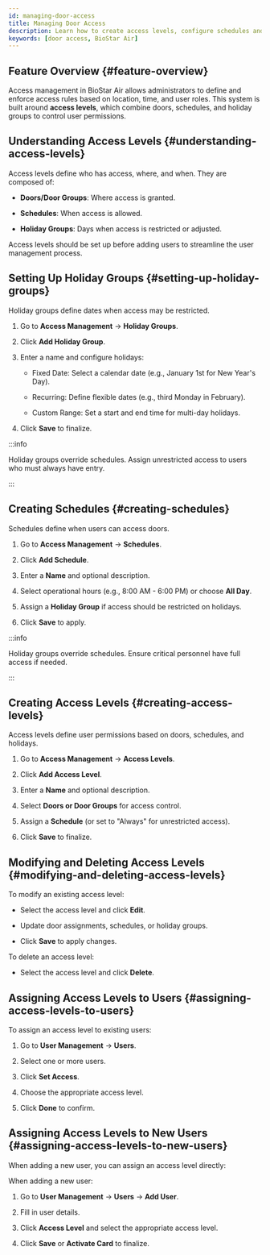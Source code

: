 ```yaml
---
id: managing-door-access
title: Managing Door Access
description: Learn how to create access levels, configure schedules and holiday groups, and assign door permissions to users in BioStar Air.
keywords: [door access, BioStar Air]
---
```



## Feature Overview {#feature-overview}

Access management in BioStar Air allows administrators to define and enforce access rules based on location, time, and user roles. This system is built around **access levels**, which combine doors, schedules, and holiday groups to control user permissions.

<YouTube videoId="IkTP75lCHN4" />

<CustomerNote />


## Understanding Access Levels {#understanding-access-levels}

Access levels define who has access, where, and when. They are composed of:

* **Doors/Door Groups**: Where access is granted.

* **Schedules**: When access is allowed.

* **Holiday Groups**: Days when access is restricted or adjusted.

Access levels should be set up before adding users to streamline the user management process.


## Setting Up Holiday Groups {#setting-up-holiday-groups}

Holiday groups define dates when access may be restricted.

1. Go to **Access Management** → **Holiday Groups**.

1. Click **Add Holiday Group**.

1. Enter a name and configure holidays:

   * Fixed Date: Select a calendar date (e.g., January 1st for New Year's Day).

   * Recurring: Define flexible dates (e.g., third Monday in February).

   * Custom Range: Set a start and end time for multi-day holidays.

1. Click **Save** to finalize.

:::info

Holiday groups override schedules. Assign unrestricted access to users who must always have entry.

:::

## Creating Schedules {#creating-schedules}

Schedules define when users can access doors.

1. Go to **Access Management** → **Schedules**.

1. Click **Add Schedule**.

1. Enter a **Name** and optional description.

1. Select operational hours (e.g., 8:00 AM - 6:00 PM) or choose **All Day**.

1. Assign a **Holiday Group** if access should be restricted on holidays.

1. Click **Save** to apply.

:::info

Holiday groups override schedules. Ensure critical personnel have full access if needed.

:::

## Creating Access Levels {#creating-access-levels}

Access levels define user permissions based on doors, schedules, and holidays.

1. Go to **Access Management** → **Access Levels**.

1. Click **Add Access Level**.

1. Enter a **Name** and optional description.

1. Select **Doors or Door Groups** for access control.

1. Assign a **Schedule** (or set to "Always" for unrestricted access).

1. Click **Save** to finalize.


## Modifying and Deleting Access Levels {#modifying-and-deleting-access-levels}

To modify an existing access level:

* Select the access level and click **Edit**.

* Update door assignments, schedules, or holiday groups.

* Click **Save** to apply changes.

To delete an access level:

* Select the access level and click **Delete**.


## Assigning Access Levels to Users {#assigning-access-levels-to-users}

To assign an access level to existing users:

1. Go to **User Management** → **Users**.

1. Select one or more users.

1. Click **Set Access**.

1. Choose the appropriate access level.

1. Click **Done** to confirm.


## Assigning Access Levels to New Users {#assigning-access-levels-to-new-users}

When adding a new user, you can assign an access level directly:

When adding a new user:

1. Go to **User Management** → **Users** → **Add User**.

1. Fill in user details.

1. Click **Access Level** and select the appropriate access level.

1. Click **Save** or **Activate Card** to finalize.